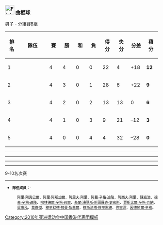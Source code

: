 === [[File:Field_hockey_pictogram.svg‎|30px]] 曲棍球 ===
{{main|2010年亞洲運動會曲棍球比賽}}

; 男子 - 分組賽B組
{| class="wikitable" width="500px" style="text-align:center; font-size:90%;"
|-
!width=40|排名
!width="140"|隊伍 
!width=40|賽 
!width=40|勝  
!width=40|和 
!width=40|負 
!width=40|得分 
!width=40|失分 
!width=40|分差 
!width=40|積分
|-bgcolor=ccffcc
|1||align=left|{{flagIOC2|IND|2010年亞洲運動會}}
|4||4||0||0||22||4||+18||'''12'''
|-bgcolor=ccffcc
|2||align=left|{{flagIOC2|PAK|2010年亞洲運動會}}
|4||3||0||1||28||6||+22||'''9'''
|-bgcolor=dfefff
|3||align=left|{{flagIOC2|JPN|2010年亞洲運動會}}
|4||2||0||2||13||13||0||'''6'''
|-bgcolor=dfefff
|4||align=left|{{flagIOC2|BAN|2010年亞洲運動會}}
|4||1||0||3||9||21||–12||'''3'''
|-
|5||align=left|{{flagIOC2|HKG|2010年亞洲運動會}}
|4||0||0||4||4||32||–28||'''0'''
|}

{{footballbox
|date=11月15日 |time=14:30 
|team1={{flagIOC2-rt|IND|2010年亞洲運動會}} 
|score= 7 – 0
|report= [http://www.gz2010.cn/info/CHN_CHN/HO/HOR173A_HOM400400A0200001CHN.html 報告]
|team2={{flagIOC2|HKG|2010年亞洲運動會}} 
|goals1=
|goals2=
|stadium=[[奥体曲棍球场]] - 2号场地
|referee =
}}
----
{{footballbox
|date=11月17日 |time=15:00 
|team1={{flagIOC2-rt|PAK|2010年亞洲運動會}} 
|score= 12 – 0
|report= [http://www.gz2010.cn/info/CHN_CHN/HO/HOR173A_HOM400400A0200004CHN.html 報告]
|team2={{flagIOC2|HKG|2010年亞洲運動會}} 
|goals1=
|goals2=
|stadium=[[奥体曲棍球场]] - 1号场地
|referee =
}}
----
{{footballbox
|date=11月18日 |time=15:30 
|team1={{flagIOC2-rt|BAN|2010年亞洲運動會}} 
|score= 7 – 3
|report= [http://www.gz2010.cn/info/CHN_CHN/HO/HOR173A_HOM400400A0200005CHN.html 報告]
|team2={{flagIOC2|HKG|2010年亞洲運動會}} 
|goals1=
|goals2=
|stadium=[[奥体曲棍球场]] - 1号场地
|referee =
}}
----
{{footballbox
|date=11月20日 |time=13:00 
|team1={{flagIOC2-rt|HKG|2010年亞洲運動會}} 
|score= 1 – 6
|report= [http://www.gz2010.cn/info/CHN_CHN/HO/HOR173A_HOM400400A0200007CHN.html 報告]
|team2={{flagIOC2|KOR|2010年亞洲運動會}} 
|goals1=
|goals2=
|stadium=[[奥体曲棍球场]] - 1号场地
|referee =
}}
----
; 9-10名次赛
{{footballbox
|date=11月25日 |time=09:00 
|team1={{flagIOC2-rt|SIN|2010年亞洲運動會}} 
|score= 1 – 2 <br><small>([[加時賽]])</small> 
|report= [http://www.gz2010.cn/info/CHN_CHN/HO/HOR173A_HOM400400J0100001CHN.html 報告]
|team2={{flagIOC2|HKG|2010年亞洲運動會}} 
|goals1=
|goals2=
|stadium=[[奥体曲棍球场]] - 1号场地
|referee =
}}

----
*<small>'''隊伍成員：'''·
:[[阿里·阿克巴爾]]、[[阿里·阿斯加爾]]、[[阿里夫·阿里]]、[[阿曼·辛格·迪隆]]、[[阿西夫·阿里]]、[[陳嘉浩]]、[[德夫·辛格·迪隆]]、[[哈林德爾·辛格·巴爾]]、[[基蘭·湯瑪斯·斯圖羅克·史密斯]]、[[賈斯比爾·辛格·奇納]]、[[梁康泓]]、[[莫俊傑]]、[[穆罕默德·努曼·紮基爾]]、[[穆斯法塔·穆罕默德]]、[[佟容深]]、[[因德帕爾·辛格]]。</small>
<noinclude>[[Category:2010年亚洲运动会中国香港代表团模板]]</noinclude>